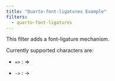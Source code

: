 ```yaml
---
title: "Quarto-font-ligatures Example"
filters:
  - quarto-font-ligatures
---
```


This filter adds a font-ligature mechanism.

Currently supported characters are:

- `=>` : =>

- `->` : ->

